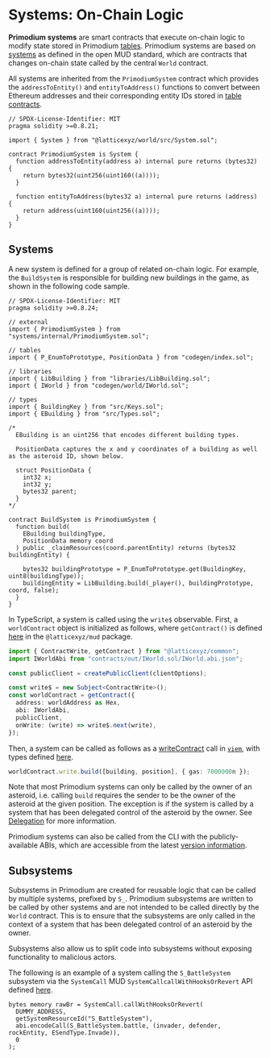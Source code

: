 # Systems: On-Chain Logic

**Primodium systems** are smart contracts that execute on-chain logic to modify
state stored in Primodium [tables](./tables). Primodium systems are based on
[systems](https://mud.dev/templates/typescript/contracts#systems) as defined in
the open MUD standard, which are contracts that changes on-chain state called by
the central `World` contract.

All systems are inherited from the `PrimodiumSystem` contract which provides the
`addressToEntity()` and `entityToAddress()` functions to convert between
Ethereum addresses and their corresponding entity IDs stored in
[table contracts](https://mud.dev/store/data-model#tables-on-chain).

```solidity copy filename="/packages/contracts/src/systems/internal/PrimodiumSystem.sol" showLineNumbers
// SPDX-License-Identifier: MIT
pragma solidity >=0.8.21;

import { System } from "@latticexyz/world/src/System.sol";

contract PrimodiumSystem is System {
  function addressToEntity(address a) internal pure returns (bytes32) {
    return bytes32(uint256(uint160((a))));
  }

  function entityToAddress(bytes32 a) internal pure returns (address) {
    return address(uint160(uint256((a))));
  }
}

```

## Systems

A new system is defined for a group of related on-chain logic. For example, the
`BuildSystem` is responsible for building new buildings in the game, as shown in
the following code sample.

```solidity copy filename="/packages/contracts/src/systems/BuildSystem.sol" showLineNumbers
// SPDX-License-Identifier: MIT
pragma solidity >=0.8.24;

// external
import { PrimodiumSystem } from "systems/internal/PrimodiumSystem.sol";

// tables
import { P_EnumToPrototype, PositionData } from "codegen/index.sol";

// libraries
import { LibBuilding } from "libraries/LibBuilding.sol";
import { IWorld } from "codegen/world/IWorld.sol";

// types
import { BuildingKey } from "src/Keys.sol";
import { EBuilding } from "src/Types.sol";

/*
  EBuilding is an uint256 that encodes different building types.

  PositionData captures the x and y coordinates of a building as well as the asteroid ID, shown below.

  struct PositionData {
    int32 x;
    int32 y;
    bytes32 parent;
  }
*/

contract BuildSystem is PrimodiumSystem {
  function build(
    EBuilding buildingType,
    PositionData memory coord
  ) public _claimResources(coord.parentEntity) returns (bytes32 buildingEntity) {

    bytes32 buildingPrototype = P_EnumToPrototype.get(BuildingKey, uint8(buildingType));
    buildingEntity = LibBuilding.build(_player(), buildingPrototype, coord, false);
  }
}

```

In TypeScript, a system is called using the `write$` observable. First, a
`worldContract` object is initialized as follows, where `getContract()` is
defined
[here](https://github.com/latticexyz/mud/tree/main/packages/common/src/getContract.ts#L50C17-L50C28)
in the `@latticexyz/mud` package.

```typescript copy showLineNumbers
import { ContractWrite, getContract } from "@latticexyz/common";
import IWorldAbi from "contracts/out/IWorld.sol/IWorld.abi.json";

const publicClient = createPublicClient(clientOptions);

const write$ = new Subject<ContractWrite>();
const worldContract = getContract({
  address: worldAddress as Hex,
  abi: IWorldAbi,
  publicClient,
  onWrite: (write) => write$.next(write),
});
```

Then, a system can be called as follows as a
[writeContract](https://viem.sh/docs/contract/writeContract.html) call in
[`viem`](https://github.com/wevm/viem), with types defined
[here](https://github.com/wevm/viem/blob/6eef194a05016f3c2967cd6b4f730012adcbfffc/src/actions/getContract.ts#L430).

```typescript copy showLineNumbers
worldContract.write.build([building, position], { gas: 7000000n });
```

Note that most Primodium systems can only be called by the owner of an asteroid,
i.e. calling `build` requires the sender to be the owner of the asteroid at the
given position. The exception is if the system is called by a system that has
been delegated control of the asteroid by the owner. See
[Delegation](../world-extension/structure/delegation.mdx) for more information.

Primodium systems can also be called from the CLI with the publicly-available
ABIs, which are accessible from the latest [version information](../latest.mdx).

## Subsystems

Subsystems in Primodium are created for reusable logic that can be called by
multiple systems, prefixed by `S_`. Primodium subsystems are written to be
called by other systems and are not intended to be called directly by the
`World` contract. This is to ensure that the subsystems are only called in the
context of a system that has been delegated control of an asteroid by the owner.

Subsystems also allow us to split code into subsystems without exposing
functionality to malicious actors.

The following is an example of a system calling the `S_BattleSystem` subsystem
via the `SystemCall` MUD `SystemCallcallWithHooksOrRevert` API defined
[here](https://github.com/latticexyz/mud/blob/main/packages/world/src/SystemCall.sol#L123).

```solidity copy showLineNumbers
bytes memory rawBr = SystemCall.callWithHooksOrRevert(
  DUMMY_ADDRESS,
  getSystemResourceId("S_BattleSystem"),
  abi.encodeCall(S_BattleSystem.battle, (invader, defender, rockEntity, ESendType.Invade)),
  0
);
```
